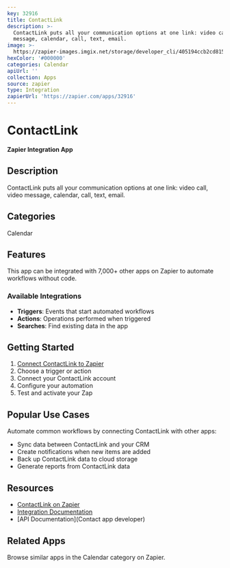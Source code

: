 ```yaml
---
key: 32916
title: ContactLink
description: >-
  ContactLink puts all your communication options at one link: video call, video
  message, calendar, call, text, email.
image: >-
  https://zapier-images.imgix.net/storage/developer_cli/405194ccb2cd8150b4e4d0000af68ec2.png?auto=format%2Ccompress&ixlib=python-3.0.0&q=50
hexColor: '#000000'
categories: Calendar
apiUrl: ''
collection: Apps
source: zapier
type: Integration
zapierUrl: 'https://zapier.com/apps/32916'
---
```

# ContactLink

**Zapier Integration App**

## Description

ContactLink puts all your communication options at one link: video call, video message, calendar, call, text, email.

## Categories

Calendar

## Features

This app can be integrated with 7,000+ other apps on Zapier to automate workflows without code.

### Available Integrations

- **Triggers**: Events that start automated workflows
- **Actions**: Operations performed when triggered
- **Searches**: Find existing data in the app

## Getting Started

1. [Connect ContactLink to Zapier](https://zapier.com/apps/32916)
2. Choose a trigger or action
3. Connect your ContactLink account
4. Configure your automation
5. Test and activate your Zap

## Popular Use Cases

Automate common workflows by connecting ContactLink with other apps:

- Sync data between ContactLink and your CRM
- Create notifications when new items are added
- Back up ContactLink data to cloud storage
- Generate reports from ContactLink data

## Resources

- [ContactLink on Zapier](https://zapier.com/apps/32916)
- [Integration Documentation](https://zapier.com/apps/32916/integrations)
- [API Documentation](Contact app developer)

## Related Apps

Browse similar apps in the Calendar category on Zapier.
